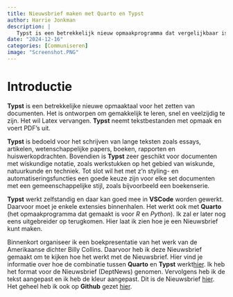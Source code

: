 ```yaml
---
title: Nieuwsbrief maken met Quarto en Typst
author: Harrie Jonkman
description: |
   Typst is een betrekkelijk nieuw opmaakprogramma dat vergelijkbaar is met Latex maar eenvoudiger van opzet, althans dat is de bedoeling. Het werkt zelfstandig en ook voor een deel met Quarto. Hier heb ik geprobeerd een nieuwbrief te maken.
date: "2024-12-16"
categories: [Communiseren]
image: "Screenshot.PNG"
---
```

# Introductie

**Typst** is een betrekkelijke nieuwe opmaaktaal voor het zetten van documenten. Het is ontworpen om gemakkelijk te leren, snel en veelzijdig te zijn. Het wil Latex vervangen. **Typst** neemt tekstbestanden met opmaak en voert PDF's uit.

**Typst** is bedoeld voor het schrijven van lange teksten zoals essays, artikelen, wetenschappelijke papers, boeken, rapporten en huiswerkopdrachten. Bovendien is **Typst** zeer geschikt voor documenten met wiskundige notatie, zoals werkstukken op het gebied van wiskunde, natuurkunde en techniek. Tot slot wil het met z'n  styling- en automatiseringsfuncties een goede keuze zijn voor elke set documenten met een gemeenschappelijke stijl, zoals bijvoorbeeld een boekenserie.

**Typst** werkt zelfstandig en daar kan goed mee in **VSCode** worden gewerkt. Daarvoor moet je enkele extensies binnenhalen. Het werkt ook met **Quarto** (het opmaakprogramma dat gemaakt is voor *R* en *Python*). Ik zal er later nog eens uitgebreider op terugkomen. Hier laat ik zien hoe je een Nieuwsbrief kunt maken.

Binnenkort organiseer ik een boekpresentatie van het werk van de Amerikaanse dichter Billy Collins. Daarvoor heb ik deze Nieuwsbrief gemaakt om te kijken hoe het werkt met de Nieuwsbrief. Hier vind je informatie over hoe de combinatie tussen **Quarto** en **Typst** werkt[hier](https://quarto.org/docs/output-formats/typst.html). Ik heb het format voor de Nieuwsbrief (DeptNews) genomen. Vervolgens heb ik de tekst aangepast en ik heb de kleur aangepast. Dit is de Nieuwsbrief [hier](https://github.com/Jonkman1/Nieuwsbrief/blob/main/BC-news.pdf). Het geheel heb ik ook op **Github** gezet
[hier](https://github.com/Jonkman1/Nieuwsbrief).